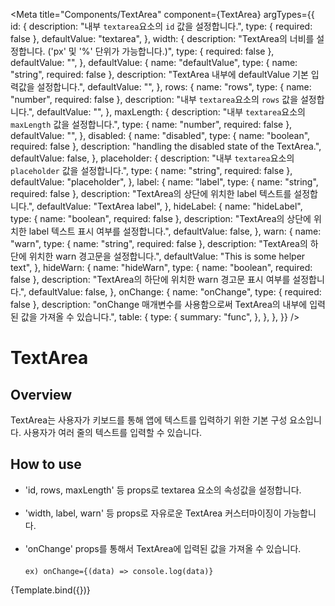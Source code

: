
<Meta
  title="Components/TextArea"
  component={TextArea}
  argTypes={{
    id: {
      description: "내부 `textarea`요소의 `id` 값을 설정합니다.",
      type: { required: false },
      defaultValue: "textarea",
    },
    width: {
      description:
        "TextArea의 너비를 설정합니다. ('px' 및 '%' 단위가 가능합니다.)",
      type: { required: false },
      defaultValue: "",
    },
    defaultValue: {
      name: "defaultValue",
      type: { name: "string", required: false },
      description: "TextArea 내부에 defaultValue 기본 입력값을 설정합니다.",
      defaultValue: "",
    },
    rows: {
      name: "rows",
      type: { name: "number", required: false },
      description: "내부 `textarea`요소의 `rows` 값을 설정합니다.",
      defaultValue: "",
    },
    maxLength: {
      description: "내부 `textarea`요소의 `maxLength` 값을 설정합니다.",
      type: { name: "number", required: false },
      defaultValue: "",
    },
    disabled: {
      name: "disabled",
      type: { name: "boolean", required: false },
      description: "handling the disabled state of the TextArea.",
      defaultValue: false,
    },
    placeholder: {
      description: "내부 `textarea`요소의 `placeholder` 값을 설정합니다.",
      type: { name: "string", required: false },
      defaultValue: "placeholder",
    },
    label: {
      name: "label",
      type: { name: "string", required: false },
      description: "TextArea의 상단에 위치한 label 텍스트를 설정합니다.",
      defaultValue: "TextArea label",
    },
    hideLabel: {
      name: "hideLabel",
      type: { name: "boolean", required: false },
      description:
        "TextArea의 상단에 위치한 label 텍스트 표시 여부를 설정합니다.",
      defaultValue: false,
    },
    warn: {
      name: "warn",
      type: { name: "string", required: false },
      description: "TextArea의 하단에 위치한 warn 경고문을 설정합니다.",
      defaultValue: "This is some helper text",
    },
    hideWarn: {
      name: "hideWarn",
      type: { name: "boolean", required: false },
      description:
        "TextArea의 하단에 위치한 warn 경고문 표시 여부를 설정합니다.",
      defaultValue: false,
    },
    onChange: {
      name: "onChange",
      type: { required: false },
      description:
        "onChange 매개변수를 사용함으로써 TextArea의 내부에 입력된 값을 가져올 수 있습니다.",
      table: {
        type: {
          summary: "func",
        },
      },
    },
  }}
/>

# TextArea

## Overview

TextArea는 사용자가 키보드를 통해 앱에 텍스트를 입력하기 위한 기본 구성 요소입니다. 사용자가 여러 줄의 텍스트를 입력할 수 있습니다.


## How to use

- 'id, rows, maxLength' 등 props로 textarea 요소의 속성값을 설정합니다.<br/><br/>
- 'width, label, warn' 등 props로 자유로운 TextArea 커스터마이징이 가능합니다.<br /><br />
- 'onChange' props를 통해서 TextArea에 입력된 값을 가져올 수 있습니다.<br/><br/>
  `ex) onChange={(data) => console.log(data)}`

<Canvas>
  <Story name="Default">{Template.bind({})}</Story>
</Canvas>

<ArgsTable story="Default" />
